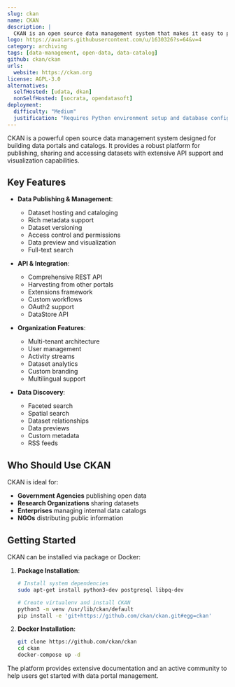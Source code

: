 ```yaml
---
slug: ckan
name: CKAN
description: |
  CKAN is an open source data management system that makes it easy to publish, share and work with data. It powers many government and organizational data portals with features for cataloging, storing and accessing datasets.
logo: https://avatars.githubusercontent.com/u/1630326?s=64&v=4
category: archiving
tags: [data-management, open-data, data-catalog]
github: ckan/ckan
urls:
  website: https://ckan.org
license: AGPL-3.0
alternatives:
  selfHosted: [udata, dkan]
  nonSelfHosted: [socrata, opendatasoft]
deployment:
  difficulty: "Medium"
  justification: "Requires Python environment setup and database configuration. Docker deployment available but setup needed for production use."
---
```


CKAN is a powerful open source data management system designed for building data
portals and catalogs. It provides a robust platform for publishing, sharing and
accessing datasets with extensive API support and visualization capabilities.

## Key Features

- **Data Publishing & Management**:

  - Dataset hosting and cataloging
  - Rich metadata support
  - Dataset versioning
  - Access control and permissions
  - Data preview and visualization
  - Full-text search

- **API & Integration**:

  - Comprehensive REST API
  - Harvesting from other portals
  - Extensions framework
  - Custom workflows
  - OAuth2 support
  - DataStore API

- **Organization Features**:

  - Multi-tenant architecture
  - User management
  - Activity streams
  - Dataset analytics
  - Custom branding
  - Multilingual support

- **Data Discovery**:
  - Faceted search
  - Spatial search
  - Dataset relationships
  - Data previews
  - Custom metadata
  - RSS feeds

## Who Should Use CKAN

CKAN is ideal for:

- **Government Agencies** publishing open data
- **Research Organizations** sharing datasets
- **Enterprises** managing internal data catalogs
- **NGOs** distributing public information

## Getting Started

CKAN can be installed via package or Docker:

1. **Package Installation**:

   ```bash
   # Install system dependencies
   sudo apt-get install python3-dev postgresql libpq-dev

   # Create virtualenv and install CKAN
   python3 -m venv /usr/lib/ckan/default
   pip install -e 'git+https://github.com/ckan/ckan.git#egg=ckan'
   ```

2. **Docker Installation**:
   ```bash
   git clone https://github.com/ckan/ckan
   cd ckan
   docker-compose up -d
   ```

The platform provides extensive documentation and an active community to help
users get started with data portal management.

